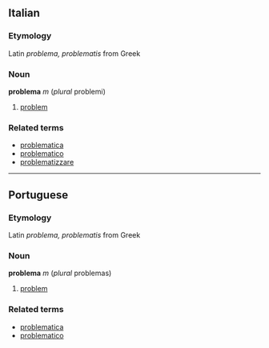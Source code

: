 ==Italian==
===Etymology===
Latin ''problema, problematis'' from Greek

===Noun===
'''problema''' ''m'' (''plural'' problemi)

# [[problem]]

===Related terms===
*[[problematica]]
*[[problematico]]
*[[problematizzare]]

----
==Portuguese==
===Etymology===
Latin ''problema, problematis'' from Greek

===Noun===
'''problema''' ''m'' (''plural'' problemas)

# [[problem]]

===Related terms===
*[[problematica]]
*[[problematico]]